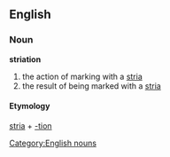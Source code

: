 ==English==
=== Noun ===
[[Category:English nouns]]
'''striation'''
# the action of marking with a [[stria]]
# the result of being marked with a [[stria]]
==== Etymology ====
[[stria]] + [[-tion]]